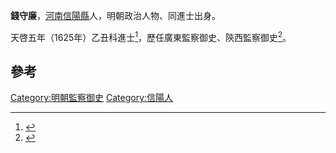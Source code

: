 '''錢守廉'''，[[河南|河南]][[信陽縣|信陽縣]]人，明朝政治人物、同進士出身。

天啓五年（1625年）乙丑科進士<ref>{{cite book|author1=王兴亚，马怀云|title=河南历史名人籍里研究|date=2002年1月|publisher=郑州：中州古籍出版社|isbn=7-5348-1886-9|pages=592|accessdate=2017-04-08}}</ref>，歷任廣東監察御史、陝西監察御史<ref>{{cite book|editor=河南省信阳县志总编辑室|title=重修信阳县志|date=1985年4月|pages=421|accessdate=2017-04-08}}</ref>。

==參考==
{{reflist}}
{{明朝人物小作品}}
{{天啓五年乙丑科殿試金榜}}
{{DEFAULTSORT:Qian錢}}
[[Category:明朝監察御史|Category:明朝監察御史]]
[[Category:信陽人|Category:信陽人]]